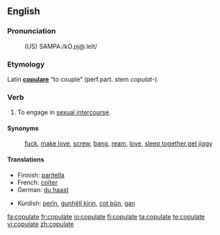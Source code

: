 ==English==

===Pronunciation===
: (US) SAMPA:/kO.pj@.leIt/

===Etymology===
Latin '''[[copulare]]''' “to couple” (<span title="perfect participle">perf.part.</span> stem ''copulat-'').

===Verb===
{{en-verb|copulat|ing}}

# To engage in [[sexual intercourse]].

====Synonyms====
: [[fuck]], [[make love]], [[screw]], [[bang]], [[ream]], [[love]], [[sleep together]],[[ get jiggy]]

====Translations====
{{top}}
* Finnish: [[paritella]]
* French: [[coïter]]
* German: [[du haast]]
{{mid}}
* Kurdish: [[perîn]], [[gunhêlî|gunhêlî kirin]], [[cot|cot bûn]], [[gan]]
{{bottom}}

[[fa:copulate]]
[[fr:copulate]]
[[io:copulate]]
[[fi:copulate]]
[[ta:copulate]]
[[te:copulate]]
[[vi:copulate]]
[[zh:copulate]]